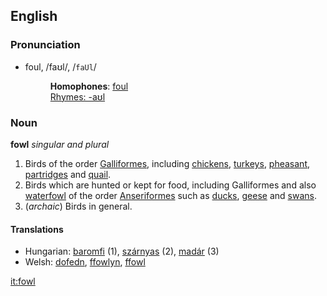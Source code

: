 ==English==
===Pronunciation===
*foul, /faʊl/, /<tt>faUl</tt>/
*:'''Homophones''': [[foul]]
*:[[Rhymes:English:-aʊl|Rhymes: -aʊl]]

===Noun===
'''fowl''' ''singular and plural''

# Birds of the order [[Galliformes]], including [[chicken]]s, [[turkey]]s, [[pheasant]], [[partridge]]s and [[quail]].
# Birds which are hunted or kept for food, including Galliformes and also [[waterfowl]] of the order [[Anseriformes]] such as [[duck]]s, [[goose|geese]] and [[swan]]s.
# (''archaic'') Birds in general.

====Translations====
*Hungarian: [[baromfi]] (1), [[szárnyas]] (2), [[madár]] (3)
*Welsh: [[dofedn]], [[ffowlyn]], [[ffowl]]

[[it:fowl]]